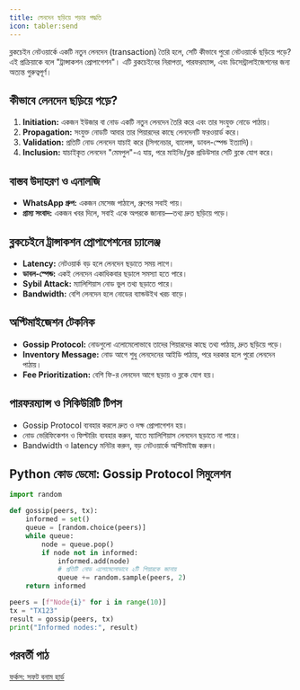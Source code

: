 ```yaml
---
title: লেনদেন ছড়িয়ে পড়ার পদ্ধতি
icon: tabler:send
---
```


ব্লকচেইন নেটওয়ার্কে একটি নতুন লেনদেন (transaction) তৈরি হলে, সেটি কীভাবে পুরো নেটওয়ার্কে ছড়িয়ে পড়ে? এই প্রক্রিয়াকে বলে "ট্রান্সাকশন প্রোপাগেশন"। এটি ব্লকচেইনের নিরাপত্তা, পারফরম্যান্স, এবং ডিসেন্ট্রালাইজেশনের জন্য অত্যন্ত গুরুত্বপূর্ণ।

## কীভাবে লেনদেন ছড়িয়ে পড়ে?

1. **Initiation:** একজন ইউজার বা নোড একটি নতুন লেনদেন তৈরি করে এবং তার সংযুক্ত নোডে পাঠায়।
2. **Propagation:** সংযুক্ত নোডটি আবার তার পিয়ারদের কাছে লেনদেনটি ফরওয়ার্ড করে।
3. **Validation:** প্রতিটি নোড লেনদেন যাচাই করে (সিগনেচার, ব্যালেন্স, ডাবল-স্পেন্ড ইত্যাদি)।
4. **Inclusion:** যাচাইকৃত লেনদেন "মেমপুল"-এ যায়, পরে মাইনিং/ব্লক প্রডিউসার সেটি ব্লকে যোগ করে।

## বাস্তব উদাহরণ ও এনালজি

- **WhatsApp গ্রুপ:** একজন মেসেজ পাঠালে, গ্রুপের সবাই পায়।
- **গ্রাম্য সংবাদ:** একজন খবর দিলে, সবাই একে অপরকে জানায়—তথ্য দ্রুত ছড়িয়ে পড়ে।

## ব্লকচেইনে ট্রান্সাকশন প্রোপাগেশনের চ্যালেঞ্জ

- **Latency:** নেটওয়ার্ক বড় হলে লেনদেন ছড়াতে সময় লাগে।
- **ডাবল-স্পেন্ড:** একই লেনদেন একাধিকবার ছড়ালে সমস্যা হতে পারে।
- **Sybil Attack:** ম্যালিশিয়াস নোড ভুল তথ্য ছড়াতে পারে।
- **Bandwidth:** বেশি লেনদেন হলে নোডের ব্যান্ডউইথ খরচ বাড়ে।

## অপ্টিমাইজেশন টেকনিক

- **Gossip Protocol:** নোডগুলো এলোমেলোভাবে তাদের পিয়ারদের কাছে তথ্য পাঠায়, দ্রুত ছড়িয়ে পড়ে।
- **Inventory Message:** নোড আগে শুধু লেনদেনের আইডি পাঠায়, পরে দরকার হলে পুরো লেনদেন পাঠায়।
- **Fee Prioritization:** বেশি ফি-র লেনদেন আগে ছড়ায় ও ব্লকে যোগ হয়।

## পারফরম্যান্স ও সিকিউরিটি টিপস

- Gossip Protocol ব্যবহার করলে দ্রুত ও দক্ষ প্রোপাগেশন হয়।
- নোড ভেরিফিকেশন ও ফিল্টারিং ব্যবহার করুন, যাতে ম্যালিশিয়াস লেনদেন ছড়াতে না পারে।
- Bandwidth ও latency মনিটর করুন, বড় নেটওয়ার্কে অপ্টিমাইজ করুন।

## Python কোড ডেমো: Gossip Protocol সিমুলেশন

```python
import random

def gossip(peers, tx):
    informed = set()
    queue = [random.choice(peers)]
    while queue:
        node = queue.pop()
        if node not in informed:
            informed.add(node)
            # প্রতিটি নোড এলোমেলোভাবে ২টি পিয়ারকে জানায়
            queue += random.sample(peers, 2)
    return informed

peers = [f"Node{i}" for i in range(10)]
tx = "TX123"
result = gossip(peers, tx)
print("Informed nodes:", result)
```

## পরবর্তী পাঠ

[ফর্কস: সফট বনাম হার্ড](/blockchain/forks)
